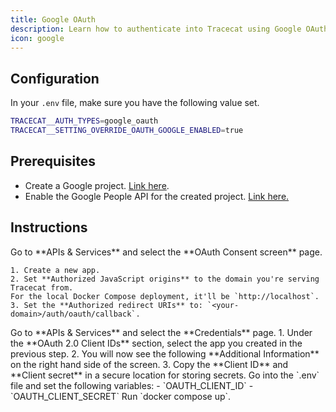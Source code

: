 ```yaml
---
title: Google OAuth
description: Learn how to authenticate into Tracecat using Google OAuth.
icon: google
---
```


## Configuration

In your `.env` file, make sure you have the following value set.

```bash
TRACECAT__AUTH_TYPES=google_oauth
TRACECAT__SETTING_OVERRIDE_OAUTH_GOOGLE_ENABLED=true
```

## Prerequisites

- Create a Google project. [Link here](https://console.cloud.google.com/projectcreate).
- Enable the Google People API for the created project. [Link here.](https://console.cloud.google.com/apis/library/people.googleapis.com)

## Instructions

<Steps>
  <Step title="Set up OAuth consent screen in Google">
    Go to **APIs & Services** and select the **OAuth Consent screen** page.

    1. Create a new app.
    2. Set **Authorized JavaScript origins** to the domain you're serving Tracecat from.
    For the local Docker Compose deployment, it'll be `http://localhost`.
    3. Set the **Authorized redirect URIs** to: `<your-domain>/auth/oauth/callback`.

  </Step>
  <Step title="Set up credentials in Google">
    Go to **APIs & Services** and select the **Credentials** page.
    1. Under the **OAuth 2.0 Client IDs** section, select the app you created in the previous step.
    2. You will now see the following **Additional Information** on the right hand side of the screen.
    3. Copy the **Client ID** and **Client secret** in a secure location for storing secrets.
  </Step>
  <Step title="Configure environment variables in Tracecat">
    Go into the `.env` file and set the following variables:
    - `OAUTH_CLIENT_ID`
    - `OAUTH_CLIENT_SECRET`
  </Step>
  <Step title="Restart Tracecat">
    Run `docker compose up`.
  </Step>
</Steps>
